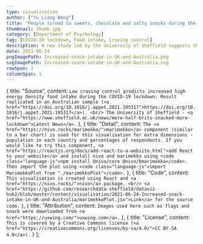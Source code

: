 ```yaml
---
type: visualisation
author: ["Yu Liang Weng"]
title: "People turned to sweets, chocolate and salty snacks during the Covid-19 lockdowns in the UK and Australia"
thumbnail: thumb.jpg
category: [Department of Psychology]
tag: [COVID-19 lockdown, Food intake, Craving control]
description: A new study led by the University of Sheffield suggests that treats, such as sweets, chocolate and salty treats, increased for some people during Covid-19 lockdowns. People with low control over their cravings were most at risk of increasing their snack intake during the lockdown. Researchers warn about weight and health related issues for at-risk adults due to the impact of lockdowns on our eating behaviours.
date: 2021-06-24
pngImagePath: Increased-snack-intake-in-UK-and-Australia.png
svgImagePath: Increased-snack-intake-in-UK-and-Australia.svg
rowSpan: 1
columnSpan: 1
---
```



  {
    title: "Source",
    content: `Low craving control predicts increased high energy density food intake during the COVID-19 lockdown: Result replicated in an Australian sample (<a href="https://doi.org/10.1016/j.appet.2021.105317">https://doi.org/10.1016/j.appet.2021.105317</a>). <br/> The University of Sheffield - <a href="https://www.sheffield.ac.uk/news/more-half-brits-snacked-more-lockdown">Latest News</a>.`
  },
  {
    title: "Detail",
    content: `The <a href="https://nivo.rocks/marimekko/">marimekko</a> component (similar to a bar chart) is used for this visualisation for extra dimensions - population in each country and percentages of respondents. If you would like to try this component, <a href="https://reactjs.org/docs/add-react-to-a-website.html">add React to your website</a> and install nivo and marimekko using <code class="language-js">npm install @nivo/core @nivo/bmarimekko</code>. Then import the plot using <code class="language-js">import MarimekkoPlot from "./marimekkoPlot"</code>.`
  },
  {
    title: "Code",
    content: `This visualisation is created using React and <a href="https://nivo.rocks/">nivo</a> package. <br/> <a href="https://github.com/researchdata-sheffield/dataviz-hub2/blob/master/content/visualisation/2021-06-24-Increased-snack-intake-in-UK-and-Australia/marimekkoPlot.jsx">Link</a> for the source code.`
  },
  {
    title: "Attribution",
    content: `Images used here such as flags and snack were downloaded from <a href="https://uxwing.com/">uxwing.com</a>.`
  },
  {
    title: "License",
    content: `This is covered by a Creative Commons license (<a href="https://creativecommons.org/licenses/by-sa/4.0/">CC BY-SA 4.0</a>).`
  }
];

<MarimekkoPlot />

<VisPagination mdx={props.mdx}>
  <EmbedCode localPath="pngImagePath"></EmbedCode>
</VisPagination>

<VisDetail mdx={props.mdx} />

<VisDiv>
  <Tab data={data} />
</VisDiv>
